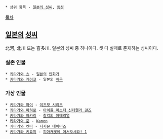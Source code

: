  * 상위 항목 - [[일본의 성씨]], [[동성]]

[[목차]]

== [[일본]]의 [[성씨]] ==
北河, 北川 또는 喜多川. 일본의 성씨 중 하나이다. 셋 다 실제로 존재하는 성씨이다.



=== 실존 인물 ===
 * [[키타가와 쇼]] - [[일본]]의 [[만화가]]
 * [[키타가와 케이코]] - 일본의 [[배우]]

=== 가상 인물 ===
 * [[키타가와 마이]] - [[이즈모 시리즈]]
 * [[키타가와 마히로]] - [[아이돌 마스터 신데렐라 걸즈]]
 * [[키타가와 아카리]] - [[창각의 아테리얼]]
 * [[키타가와 준]] - [[Kanon]]
 * [[키타가와 켄타]] - [[디지몬 테이머즈]]
 * [[키타가와 키요미]] - [[피아캐롯에 어서오세요! 1]]

